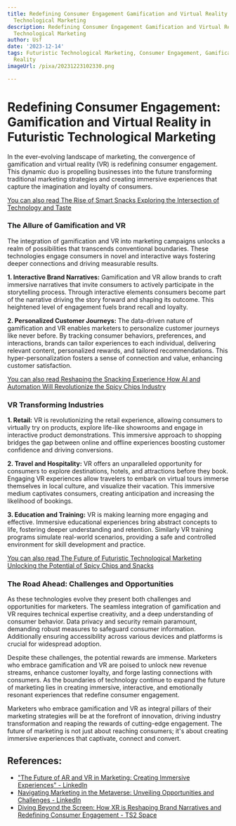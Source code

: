 ```yaml
---
title: Redefining Consumer Engagement Gamification and Virtual Reality in Futuristic
  Technological Marketing
description: Redefining Consumer Engagement Gamification and Virtual Reality in Futuristic
  Technological Marketing
author: Usf
date: '2023-12-14'
tags: Futuristic Technological Marketing, Consumer Engagement, Gamification, Virtual
  Reality
imageUrl: /pixa/20231223102330.png

---
```

#  Redefining Consumer Engagement: Gamification and Virtual Reality in Futuristic Technological Marketing

In the ever-evolving landscape of marketing, the convergence of gamification and virtual reality (VR) is redefining consumer engagement. This  dynamic duo is propelling businesses into the future transforming traditional marketing strategies and creating immersive experiences that capture the imagination and  loyalty  of consumers.

[You can also read The Rise of  Smart Snacks Exploring the Intersection of Technology and Taste](The%20Rise%20of%20Smart%20Snacks%20Exploring%20the%20Intersection%20of%20Technology%20and%20Taste)


### The Allure of Gamification and VR

The integration  of gamification and VR into marketing campaigns unlocks a realm of possibilities that transcends conventional boundaries. These technologies engage consumers in novel  and  interactive ways fostering deeper connections and driving measurable results.

**1. Interactive Brand Narratives:** Gamification and VR allow brands to craft immersive narratives that invite consumers  to actively participate in the storytelling process. Through interactive elements consumers become part of the narrative driving the story  forward and shaping its outcome. This heightened level of engagement fuels brand recall and loyalty.

**2. Personalized Customer Journeys:** The data-driven nature  of gamification and VR enables marketers to personalize customer journeys like never  before. By tracking consumer behaviors,  preferences, and interactions, brands can tailor experiences to each individual, delivering relevant content, personalized rewards, and tailored recommendations. This  hyper-personalization fosters a sense of connection and  value, enhancing customer satisfaction.

[You can also read  Reshaping the Snacking Experience How AI and Automation Will Revolutionize the Spicy Chips  Industry](Reshaping%20the%20Snacking%20Experience%20How%20AI%20and%20Automation%20Will%20Revolutionize%20the%20Spicy%20Chips%20Industry)


### VR Transforming Industries

**1.  Retail:** VR is revolutionizing the retail  experience, allowing consumers  to virtually try on products, explore life-like showrooms  and engage in interactive product demonstrations. This immersive approach to shopping bridges  the gap between online and offline experiences boosting customer confidence and  driving conversions.

**2. Travel and Hospitality:** VR offers an unparalleled opportunity for  consumers to explore destinations, hotels, and attractions before they book. Engaging VR experiences allow  travelers to embark on virtual tours immerse themselves in local culture, and visualize their vacation. This immersive  medium captivates consumers, creating anticipation and increasing  the likelihood of bookings.

**3. Education and Training:** VR is making learning more engaging  and effective. Immersive educational  experiences bring abstract concepts to life, fostering deeper understanding and retention. Similarly VR training programs simulate real-world scenarios, providing a safe and controlled environment for skill development and practice.

[You can also read The Future  of Futuristic Technological Marketing Unlocking the Potential of Spicy Chips and Snacks](The%20Future%20of%20Futuristic%20Technological%20Marketing%20Unlocking%20the%20Potential%20of%20Spicy%20Chips%20and%20Snacks)


###  The Road Ahead: Challenges and Opportunities

As these  technologies evolve they present both  challenges and opportunities for  marketers. The seamless integration  of gamification and VR requires technical expertise  creativity, and a deep understanding of consumer behavior. Data privacy and security remain paramount, demanding robust measures to safeguard consumer information. Additionally  ensuring accessibility across various devices and  platforms is  crucial for widespread adoption.

Despite these challenges, the potential rewards  are immense. Marketers who embrace gamification and VR are poised to unlock new revenue streams, enhance  customer loyalty, and forge lasting connections  with consumers. As the boundaries of  technology  continue to expand the future of marketing lies in creating  immersive, interactive, and emotionally resonant  experiences that redefine consumer engagement.

Marketers who embrace gamification and VR  as integral pillars of their marketing strategies will  be at the  forefront  of innovation, driving industry transformation and  reaping the rewards of cutting-edge engagement.  The future of marketing is not just about reaching  consumers; it's about creating immersive experiences that captivate, connect  and convert.

## References:
- ["The Future of AR and VR in Marketing: Creating Immersive Experiences" - LinkedIn](https://www.linkedin.com/pulse/future-ar-vr-marketing-creating-immersive-experiences-jalal-umer-ius9e?trk=article-ssr-frontend-pulse_more-articles_related-content-card)
- [Navigating Marketing in the Metaverse: Unveiling Opportunities and Challenges - LinkedIn](https://www.linkedin.com/pulse/navigating-marketing-metaverse-unveiling-challenges-roger-lopez-hoztc)
- [Diving Beyond the Screen: How XR is Reshaping Brand Narratives and Redefining Consumer Engagement - TS2 Space](https://ts2.space/en/diving-beyond-the-screen-how-xr-is-reshaping-brand-narratives-and-redefining-consumer-engagement/)
